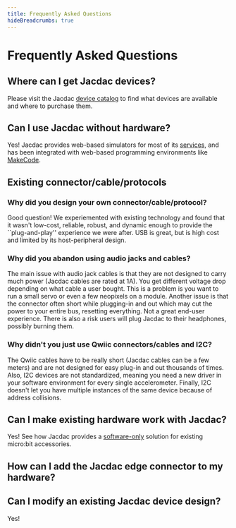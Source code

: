 ```yaml
---
title: Frequently Asked Questions
hideBreadcrumbs: true
---
```


# Frequently Asked Questions

## Where can I get Jacdac devices?

Please visit the Jacdac [device catalog](/devices) to find what devices are available and where to purchase them.

## Can I use Jacdac without hardware?

Yes! Jacdac provides web-based simulators for most of its [services](/services),
and has been integrated with web-based programming environments like [MakeCode](/clients/makecode).

## Existing connector/cable/protocols

### Why did you design your own connector/cable/protocol?

Good question! We experiemented with existing technology and
found that it wasn't low-cost, reliable, robust, and dynamic enough to 
provide the ``plug-and-play'' experience we were after. USB is great,
but is high cost and limited by its host-peripheral design.

### Why did you abandon using audio jacks and cables?

The main issue with audio jack cables is that they are not designed to carry much power (Jacdac cables are rated at 1A). You get different voltage drop depending on what cable a user bought. This is a problem is you want to run a small servo or even a few neopixels on a module.
Another issue is that the connector often short while plugging-in and out which may cut the power to your entire bus, resetting everything. Not a great end-user experience. There is also a risk users will plug Jacdac to their headphones, possibly burning them.

### Why didn't you just use Qwiic connectors/cables and I2C?

The Qwiic cables have to be really short (Jacdac cables can be a few meters) and are not designed for easy plug-in and out thousands of times. Also, I2C devices are not standardized, meaning you need a new driver in your software environment for every single accelerometer. Finally, I2C doesn't let you have multiple instances of the same device because of address collisions.

## Can I make existing hardware work with Jacdac?

Yes! See how Jacdac provides a [software-only](/ddk/microbit/software-only-accessory) solution for existing micro:bit accessories.

## How can I add the Jacdac edge connector to my hardware?

## Can I modify an existing Jacdac device design?

Yes! 
